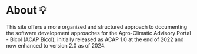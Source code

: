 # About 💡

This site offers a more organized and structured approach to documenting the software development approaches for the Agro-Climatic Advisory Portal - Bicol (ACAP Bicol), initially released as ACAP 1.0 at the end of 2022 and now enhanced to version 2.0 as of 2024.
